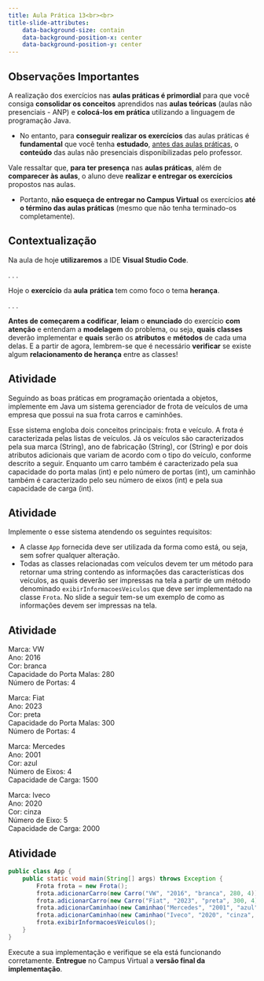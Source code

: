 ```yaml
---
title: Aula Prática 13<br><br>
title-slide-attributes:
    data-background-size: contain
    data-background-position-x: center
    data-background-position-y: center
---
```


## Observações Importantes {}
::: {.fontsize80}
::: {.nonincremental}

A realização dos exercícios nas **aulas práticas é primordial** para que você consiga **consolidar os conceitos** aprendidos nas **aulas teóricas** (aulas não presenciais - ANP) e **colocá-los em prática** utilizando a linguagem de programação Java.

- No entanto, para **conseguir realizar os exercícios** das aulas práticas é **fundamental** que você tenha **estudado**, [antes das aulas práticas]{.underline}, o **conteúdo** das aulas não presenciais disponibilizadas pelo professor. 

Vale ressaltar que, **para ter presença** nas **aulas práticas**, além de **comparecer às aulas**, o aluno deve **realizar e entregar os exercícios** propostos nas aulas.

- Portanto, **não esqueça de entregar no Campus Virtual** os exercícios **até o término das aulas práticas** (mesmo que não tenha terminado-os completamente).
:::
:::


## Contextualização

:::{.fontsize90}
Na aula de hoje **utilizaremos** a IDE **Visual Studio Code**.
:::

. . .

:::{.fontsize90}
Hoje o **exercício** da **aula** **prática** tem como foco o tema **herança**. 
:::

. . .

:::{.fontsize90}
**Antes de começarem a codificar**, **leiam** o **enunciado** do exercício **com atenção** e entendam a **modelagem** do problema, ou seja, **quais** **classes** deverão implementar e **quais** serão os **atributos** e **métodos** de cada uma delas. E a partir de agora, lembrem-se que é necessário **verificar** se existe algum **relacionamento de herança** entre as classes!
:::


## Atividade
:::{.nonincremental .fontsize85}
Seguindo as boas práticas em programação orientada a objetos, implemente em Java um sistema gerenciador de frota de veículos de uma empresa que possui na sua frota carros e caminhões. 

Esse sistema engloba dois conceitos principais: frota e veículo. A frota é caracterizada pelas listas de veículos. Já os veículos são caracterizados pela sua marca (String), ano de fabricação (String), cor (String) e por dois atributos adicionais que variam de acordo com o tipo do veículo, conforme descrito a seguir. Enquanto um carro também é caracterizado pela sua capacidade do porta malas (int) e pelo número de portas (int), um caminhão também é caracterizado pelo seu número de eixos (int) e pela sua capacidade de carga (int). 
:::



## Atividade
:::{.nonincremental .fontsize85}
Implemente o esse sistema atendendo os seguintes requisitos:

- A classe `App` fornecida deve ser utilizada da forma como está, ou seja, sem sofrer qualquer alteração.
- Todas as classes relacionadas com veículos devem ter um método para retornar uma string contendo as informações das características dos veículos, as quais deverão ser impressas na tela a partir de um método denominado `exibirInformacoesVeiculos` que deve ser implementado na classe `Frota`. No slide a seguir tem-se um exemplo de como as informações devem ser impressas na tela. 
:::

## Atividade

:::{.callout-note title="Exemplo de saída de dados na tela gerado a partir do código da classe App" icon=false .fontsize70}
Marca: VW<br>
Ano: 2016<br>
Cor: branca<br>
Capacidade do Porta Malas: 280<br>
Número de Portas: 4

Marca: Fiat<br>
Ano: 2023<br>
Cor: preta<br>
Capacidade do Porta Malas: 300<br>
Número de Portas: 4

Marca: Mercedes<br>
Ano: 2001<br>
Cor: azul<br>
Número de Eixos: 4<br>
Capacidade de Carga: 1500

Marca: Iveco<br>
Ano: 2020<br>
Cor: cinza<br>
Número de Eixo: 5<br>
Capacidade de Carga: 2000
:::


## Atividade

```.java
public class App {
    public static void main(String[] args) throws Exception {
        Frota frota = new Frota();
        frota.adicionarCarro(new Carro("VW", "2016", "branca", 280, 4));
        frota.adicionarCarro(new Carro("Fiat", "2023", "preta", 300, 4));
        frota.adicionarCaminhao(new Caminhao("Mercedes", "2001", "azul", 4, 1500));
        frota.adicionarCaminhao(new Caminhao("Iveco", "2020", "cinza", 5, 2000));
        frota.exibirInformacoesVeiculos();
    }
}
```

:::{.callout-warning title="Atenção" icon=false .fontsize90}
Execute a sua implementação e verifique se ela está funcionando corretamente. **Entregue** no Campus Virtual a **versão final da implementação**.
:::